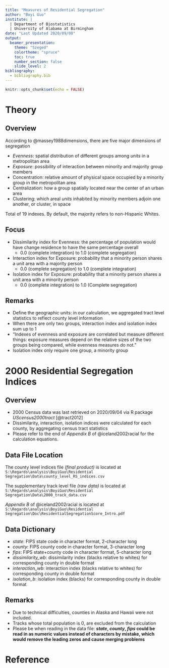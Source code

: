```yaml
---
title: "Measures of Residential Segregation"
author: "Boyi Guo"
institute: |
  | Department of Biostatistics
  | University of Alabama at Birmingham
date: "Last Updated 2020/09/08"
output: 
  beamer_presentation:
    theme: "Szeged"
    colortheme: "spruce"
    toc: true
    number_section: false
    slide_level: 2
bibliography:
  - bibliography.bib
---
```


```r
knitr::opts_chunk$set(echo = FALSE)
```

# Theory
## Overview
 According to @massey1988dimensions, there are five major dimensions of segregation
 
 - _Evenness_: spatial distribution of different groups among _units_ in a metropolitan area
 - _Exposure_: possibility of interaction between minority and majority group members
 - Concentration: relative amount of physical space occupied by a minority group in the metropolitan area
 - Centralization: how a group spatially located near the center of an urban area
 - Clustering: which areal _units_ inhabited by minority members adjoin one another, or cluster, in space
 
Total of 19 indexes. By default, the majority refers to non-Hispanic Whites.

## Focus

- Dissimilarity index for Evenness: the percentage of population would have change residence to have the same percentage overall
  - 0.0 (complete integration) to 1.0 (complete segregation)
- Interaction index for Exposure: probability that a minority person shares a unit area with a majority person
  - 0.0 (complete segregation) to 1.0 (complete integration)
- Isolation index for Exposure: probability that a minority person shares a unit area with a minority person
  - 0.0 (complete integration) to 1.0 (Complete segregation)
  
## Remarks
  - Define the geographic units: in our calculation, we aggregated tract level statistics to reflect county level information
  - When there are only two groups, interaction index and isolation index sum up to 1
  - "Indexes of evenness and exposure are correlated but measure different things: exposure measures depend on the relative sizes of the two groups being compared, while evenness measures do not."
  - Isolation index only require one group, a minority group

# 2000 Residential Segregation Indices
## Overview
  - 2000 Census data was last retrieved on 2020/09/04 via R package _UScensus2000tract_ [@tract2012]
  - Dissimilarity, interaction, isolation indices were calculated for each county, by aggregating census tract statistics
  - Please refer to the end of _Appendix B_ of @iceland2002racial for the calculation equations.

## Data File Location

The county level indices file _(final product)_ is located at 
    `S:\Regards\analysis\BoyiGuo\Residential Segregation\Data\county_level_RS_indices.csv`

The supplementary track level file _(raw data)_ is located at 
    `S:\Regards\analysis\BoyiGuo\Residential Segregation\Data\2000_track_data.csv`
    
_Appendix B_ of @iceland2002racial is located at
    `S:\Regards\analysis\BoyiGuo\Residential Segregation\Doc\ResidentialSegregationScore_Intro.pdf`


## Data Dictionary

- _state_: FIPS state code in character format, 2-character long
- _county_: FIPS county code in character format, 3-character long
- _fips_: FIPS state+county code in character format, 5-character long
- _dissimilarity_wb_: dissimilarity index (blacks relative to whites) for corresponding county in double format
- _interaction_wb_: interaction index (blacks relative to whites) for corresponding county in double format
- _isolation_b_: isolation index (blacks) for corresponding county in double format

## Remarks

- Due to technical difficulties, counties in Alaska and Hawaii were not included.
- Tracks whose total population is 0, are excluded from the calculation
- Please be \textcolor{red}{cautious} when reading in the data file: ___state_, _county_, _fips_ could be read in as numeric values instead of characters by mistake, which would remove the leading zeros and cause merging problems__



# Reference

